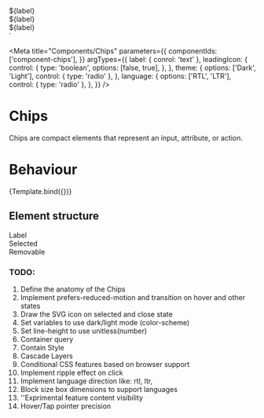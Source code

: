 
  <div aria-label="${label}" title="${label}"  class="gds-chips">
   ${label}
  </div>
  <div aria-label="${label}" title="${label}" class="gds-chips gds-chips__action gds-chips__action-selected">
   ${label}
  </div>
  <div aria-label="${label}" title="${label}" class="gds-chips gds-chips__action gds-chips__action-remove">
   ${label}
  </div>
`

<Meta
  title="Components/Chips"
  parameters={{
    componentIds: ['component-chips'],
  }}
  argTypes={{
    label: { conrol: 'text' },
    leadingIcon: {
      control: {
        type: 'boolean',
        options: [false, true],
      },
    },
    theme: {
      options: ['Dark', 'Light'],
      control: { type: 'radio' },
    },
    language: {
      options: ['RTL', 'LTR'],
      control: { type: 'radio' },
    },
  }}
/>

# Chips

Chips are compact elements that represent an input, attribute, or action.

# Behaviour

<Canvas>
  <Story
    name="Chips"
    args={{
      label: 'Chips',
      leadingIcon: false,
    }}
  >
    {Template.bind({})}
  </Story>
</Canvas>

## Element structure

<Canvas>
  <div class="gds-chips">Label</div>
  <div class="gds-chips gds-chips__action gds-chips__action-selected">
    Selected
  </div>
  <div class="gds-chips gds-chips__action gds-chips__action-remove">
    Removable
  </div>
</Canvas>

### TODO:

1. Define the anatomy of the Chips
2. Implement prefers-reduced-motion and transition on hover and other states
3. Draw the SVG icon on selected and close state
4. Set variables to use dark/light mode (color-scheme)
5. Set line-height to use unitless(number)
6. Container query
7. Contain Style
8. Cascade Layers
9. Conditional CSS features based on browser support
10. Implement ripple effect on click
11. Implement language direction like: rtl, ltr,
12. Block size box dimensions to support languages
13. ''Exprimental feature content visibility
14. Hover/Tap pointer precision
